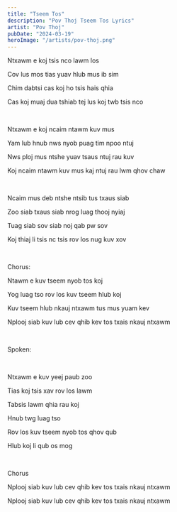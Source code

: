 ```yaml
---
title: "Tseem Tos"
description: "Pov Thoj Tseem Tos Lyrics"
artist: "Pov Thoj"
pubDate: "2024-03-19"
heroImage: "/artists/pov-thoj.png"
---
```


Ntxawm e koj tsis nco lawm los

Cov lus mos tias yuav hlub mus ib sim

Chim dabtsi cas koj ho tsis hais qhia

Cas koj muaj dua tshiab tej lus koj twb tsis nco

<br />

Ntxawm e koj ncaim ntawm kuv mus

Yam lub hnub nws nyob puag tim npoo ntuj

Nws ploj mus ntshe yuav tsaus ntuj rau kuv

Koj ncaim ntawm kuv mus kaj ntuj rau lwm qhov chaw

<br />

Ncaim mus deb ntshe ntsib tus txaus siab

Zoo siab txaus siab nrog luag thooj nyiaj

Tuag siab sov siab noj qab pw sov

Koj thiaj li tsis nc tsis rov los nug kuv xov

<br />

Chorus:

Ntawm e kuv tseem nyob tos koj

Yog luag tso rov los kuv tseem hlub koj

Kuv tseem hlub nkauj ntxawm tus mus yuam kev

Nplooj siab kuv lub cev qhib kev tos txais nkauj ntxawm

<br />

Spoken:

<br />

Ntxawm e kuv yeej paub zoo

Tias koj tsis xav rov los lawm

Tabsis lawm qhia rau koj

Hnub twg luag tso

Rov los kuv tseem nyob tos qhov qub

Hlub koj li qub os mog

<br />

Chorus

Nplooj siab kuv lub cev qhib kev tos txais nkauj ntxawm

Nplooj siab kuv lub cev qhib kev tos txais nkauj ntxawm
